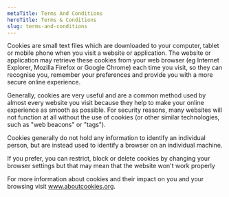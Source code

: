 ```yaml
---
metaTitle: Terms And Conditions
heroTitle: Terms & Conditions
slug: terms-and-conditions
---
```

Cookies are small text files which are downloaded to your computer, tablet or mobile phone when you visit a website or application. The website or application may retrieve these cookies from your web browser (eg Internet Explorer, Mozilla Firefox or Google Chrome) each time you visit, so they can recognise you, remember your preferences and provide you with a more secure online experience.

Generally, cookies are very useful and are a common method used by almost every website you visit because they help to make your online experience as smooth as possible. For security reasons, many websites will not function at all without the use of cookies (or other similar technologies, such as "web beacons" or "tags").

Cookies generally do not hold any information to identify an individual person, but are instead used to identify a browser on an individual machine.

If you prefer, you can restrict, block or delete cookies by changing your browser settings but that may mean that the website won't work properly

For more information about cookies and their impact on you and your browsing visit www.aboutcookies.org.
